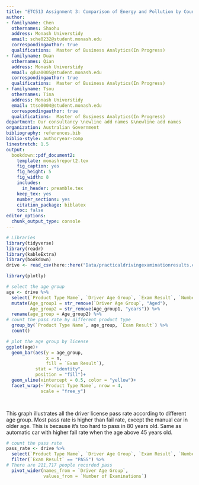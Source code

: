 ```yaml
---
title: "ETC513 Assignment 3: Comparison of Energy and Pollution by Country"
author:
- familyname: Chen
  othernames: Shaohu
  address: Monash Universtidy
  email: sche0232@student.monash.edu
  correspondingauthor: true
  qualifications:  Master of Business Analytics(In Progress)
- familyname: Duan
  othernames: Qian
  address: Monash Universtidy
  email: qdua0005@student.monash.edu
  correspondingauthor: true
  qualifications:  Master of Business Analytics(In Progress)
- familyname: Tsou
  othernames: Tina
  address: Monash Universtidy
  email: ttso0004@student.monash.edu
  correspondingauthor: true
  qualifications:  Master of Business Analytics(In Progress)
department: Our consultancy \newline add names &\newline add names
organization: Australian Government 
bibliography: references.bib
biblio-style: authoryear-comp
linestretch: 1.5
output:
  bookdown::pdf_document2:
    template: monashreport2.tex
    fig_caption: yes
    fig_height: 5
    fig_width: 8
    includes:
      in_header: preamble.tex
    keep_tex: yes
    number_sections: yes
    citation_package: biblatex
    toc: false
editor_options: 
  chunk_output_type: console
---
```


```r
# Libraries
library(tidyverse)
library(readr)
library(kableExtra)
library(bookdown)
drive <- read_csv(here::here("Data/practicaldrivingexaminationresults.csv"))
```

\section*{Introduction}




\section*{Step 1}




\section*{Step 2}
```r
library(plotly)
```

```r
# select the age group
age <- drive %>%
  select(`Product Type Name`, `Driver Age Group`, `Exam Result`, `Number of Examinations`) %>%
  mutate(Age_group1 = str_remove(`Driver Age Group`, "Aged"),
         Age_group2 = str_remove(Age_group1, "years")) %>%
  rename(age_group = Age_group2) %>%
# count the pass rate by different product type
  group_by(`Product Type Name`, age_group, `Exam Result`) %>%
  count()
```

```r
# plot the age group by license
ggplot(age)+
  geom_bar(aes(y = age_group,
               x = n,
               fill = `Exam Result`),
           stat = "identity",
           position = "fill")+
  geom_vline(xintercept = 0.5, color = "yellow")+
  facet_wrap(~`Product Type Name`, nrow = 4,
             scale = "free_y")

  
```
This graph illustrates all the driver license pass rate according to different age group. Most pass rate is higher than fail rate, except the manual car in older age. This is because it's too hard to pass in 80 years old. Same as automatic car with higher fall rate when the age above 45 years old.


```r
# count the pass rate 
pass_rate <- drive %>%
  select(`Product Type Name`, `Driver Age Group`, `Exam Result`, `Number of Examinations`) %>%
  filter(`Exam Result` == "PASS") %>%
# There are 211,717 people recorded pass
  pivot_wider(names_from = `Driver Age Group`,
              values_from = `Number of Examinations`)
  
```


\section*{Step 3}

